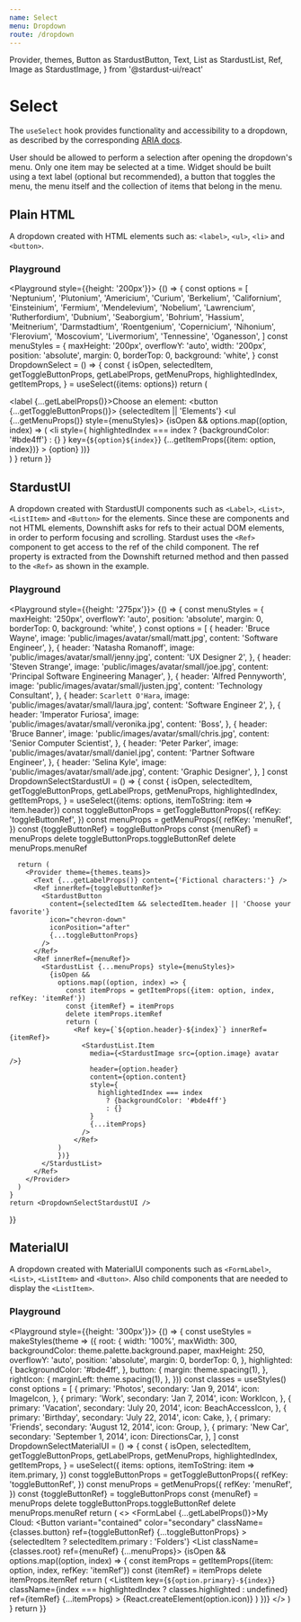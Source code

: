 ```yaml
---
name: Select
menu: Dropdown
route: /dropdown
---
```



  Provider,
  themes,
  Button as StardustButton,
  Text,
  List as StardustList,
  Ref,
  Image as StardustImage,
} from '@stardust-ui/react'


# Select

The `useSelect` hook provides functionality and accessibility to a dropdown, as described by the corresponding [ARIA docs](https://www.w3.org/TR/wai-aria-practices/examples/listbox/listbox-collapsible.html).

User should be allowed to perform a selection after opening the dropdown's menu. Only one item may be selected at a time. Widget should be built using a text label (optional but recommended),
a button that toggles the menu, the menu itself and the collection of items that belong in the menu.

## Plain HTML

A dropdown created with HTML elements such as: `<label>`, `<ul>`, `<li>` and `<button>`.

### Playground

<Playground style={{height: '200px'}}>
  {() => {
    const options = [
      'Neptunium',
      'Plutonium',
      'Americium',
      'Curium',
      'Berkelium',
      'Californium',
      'Einsteinium',
      'Fermium',
      'Mendelevium',
      'Nobelium',
      'Lawrencium',
      'Rutherfordium',
      'Dubnium',
      'Seaborgium',
      'Bohrium',
      'Hassium',
      'Meitnerium',
      'Darmstadtium',
      'Roentgenium',
      'Copernicium',
      'Nihonium',
      'Flerovium',
      'Moscovium',
      'Livermorium',
      'Tennessine',
      'Oganesson',
    ]
    const menuStyles = {
      maxHeight: '200px',
      overflowY: 'auto',
      width: '200px',
      position: 'absolute',
      margin: 0,
      borderTop: 0,
      background: 'white',
    }
    const DropdownSelect = () => {
      const {
        isOpen,
        selectedItem,
        getToggleButtonProps,
        getLabelProps,
        getMenuProps,
        highlightedIndex,
        getItemProps,
      } = useSelect({items: options})
      return (
        <div>
          <label {...getLabelProps()}>Choose an element:</label>
          <button {...getToggleButtonProps()}>
            {selectedItem || 'Elements'}
          </button>
          <ul {...getMenuProps()} style={menuStyles}>
            {isOpen &&
              options.map((option, index) => (
                <li
                  style={
                    highlightedIndex === index
                      ? {backgroundColor: '#bde4ff'}
                      : {}
                  }
                  key={`${option}${index}`}
                  {...getItemProps({item: option, index})}
                >
                  {option}
                </li>
              ))}
          </ul>
        </div>
      )
    }
    return <DropdownSelect />
  }}
</Playground>

## StardustUI

A dropdown created with StardustUI components such as `<Label>`, `<List>`, `<ListItem>` and `<Button>` for the elements. Since these are components and not HTML elements, Downshift asks
for refs to their actual DOM elements, in order to perform focusing and scrolling. Stardust uses the `<Ref>` component to get access to the ref of the child component. The ref property
is extracted from the Downshift returned method and then passed to the `<Ref>` as shown in the example.

### Playground

<Playground style={{height: '275px'}}>
  {() => {
    const menuStyles = {
      maxHeight: '250px',
      overflowY: 'auto',
      position: 'absolute',
      margin: 0,
      borderTop: 0,
      background: 'white',
    }
    const options = [
      {
        header: 'Bruce Wayne',
        image: 'public/images/avatar/small/matt.jpg',
        content: 'Software Engineer',
      },
      {
        header: 'Natasha Romanoff',
        image: 'public/images/avatar/small/jenny.jpg',
        content: 'UX Designer 2',
      },
      {
        header: 'Steven Strange',
        image: 'public/images/avatar/small/joe.jpg',
        content: 'Principal Software Engineering Manager',
      },
      {
        header: 'Alfred Pennyworth',
        image: 'public/images/avatar/small/justen.jpg',
        content: 'Technology Consultant',
      },
      {
        header: `Scarlett O'Hara`,
        image: 'public/images/avatar/small/laura.jpg',
        content: 'Software Engineer 2',
      },
      {
        header: 'Imperator Furiosa',
        image: 'public/images/avatar/small/veronika.jpg',
        content: 'Boss',
      },
      {
        header: 'Bruce Banner',
        image: 'public/images/avatar/small/chris.jpg',
        content: 'Senior Computer Scientist',
      },
      {
        header: 'Peter Parker',
        image: 'public/images/avatar/small/daniel.jpg',
        content: 'Partner Software Engineer',
      },
      {
        header: 'Selina Kyle',
        image: 'public/images/avatar/small/ade.jpg',
        content: 'Graphic Designer',
      },
    ]
    const DropdownSelectStardustUI = () => {
      const {
        isOpen,
        selectedItem,
        getToggleButtonProps,
        getLabelProps,
        getMenuProps,
        highlightedIndex,
        getItemProps,
      } = useSelect({items: options, itemToString: item => item.header})
      const toggleButtonProps = getToggleButtonProps({
        refKey: 'toggleButtonRef',
      })
      const menuProps = getMenuProps({
        refKey: 'menuRef',
      })
      const {toggleButtonRef} = toggleButtonProps
      const {menuRef} = menuProps
      delete toggleButtonProps.toggleButtonRef
      delete menuProps.menuRef

      return (
        <Provider theme={themes.teams}>
          <Text {...getLabelProps()} content={'Fictional characters:'} />
          <Ref innerRef={toggleButtonRef}>
            <StardustButton
              content={selectedItem && selectedItem.header || 'Choose your favorite'}
              icon="chevron-down"
              iconPosition="after"
              {...toggleButtonProps}
            />
          </Ref>
          <Ref innerRef={menuRef}>
            <StardustList {...menuProps} style={menuStyles}>
              {isOpen &&
                options.map((option, index) => {
                  const itemProps = getItemProps({item: option, index, refKey: 'itemRef'})
                  const {itemRef} = itemProps
                  delete itemProps.itemRef
                  return (
                    <Ref key={`${option.header}-${index}`} innerRef={itemRef}>
                      <StardustList.Item
                        media={<StardustImage src={option.image} avatar />}
                        header={option.header}
                        content={option.content}
                        style={
                          highlightedIndex === index
                            ? {backgroundColor: '#bde4ff'}
                            : {}
                        }
                        {...itemProps}
                      />
                    </Ref>
                )
                })}
            </StardustList>
          </Ref>
        </Provider>
      )
    }
    return <DropdownSelectStardustUI />

}}

</Playground>

## MaterialUI

A dropdown created with MaterialUI components such as `<FormLabel>`, `<List>`, `<ListItem>` and `<Button>`. Also child components that are needed to display the `<ListItem>`.

### Playground

<Playground style={{height: '300px'}}>
  {() => {
    const useStyles = makeStyles(theme => ({
      root: {
        width: '100%',
        maxWidth: 300,
        backgroundColor: theme.palette.background.paper,
        maxHeight: 250,
        overflowY: 'auto',
        position: 'absolute',
        margin: 0,
        borderTop: 0,
      },
      highlighted: {
        backgroundColor: '#bde4ff',
      },
      button: {
        margin: theme.spacing(1),
      },
      rightIcon: {
        marginLeft: theme.spacing(1),
      },
    }))
    const classes = useStyles()
    const options = [
      {
        primary: 'Photos',
        secondary: 'Jan 9, 2014',
        icon: ImageIcon,
      },
      {
        primary: 'Work',
        secondary: 'Jan 7, 2014',
        icon: WorkIcon,
      },
      {
        primary: 'Vacation',
        secondary: 'July 20, 2014',
        icon: BeachAccessIcon,
      },
      {
        primary: 'Birthday',
        secondary: 'July 22, 2014',
        icon: Cake,
      },
      {
        primary: 'Friends',
        secondary: 'August 12, 2014',
        icon: Group,
      },
      {
        primary: 'New Car',
        secondary: 'September 1, 2014',
        icon: DirectionsCar,
      },
    ]
    const DropdownSelectMaterialUI = () => {
      const {
        isOpen,
        selectedItem,
        getToggleButtonProps,
        getLabelProps,
        getMenuProps,
        highlightedIndex,
        getItemProps,
      } = useSelect({
        items: options,
        itemToString: item => item.primary,
      })
      const toggleButtonProps = getToggleButtonProps({
        refKey: 'toggleButtonRef',
      })
      const menuProps = getMenuProps({
        refKey: 'menuRef',
      })
      const {toggleButtonRef} = toggleButtonProps
      const {menuRef} = menuProps
      delete toggleButtonProps.toggleButtonRef
      delete menuProps.menuRef
      return (
        <>
          <FormLabel {...getLabelProps()}>My Cloud:</FormLabel>
          <Button
            variant="contained"
            color="secondary"
            className={classes.button}
            ref={toggleButtonRef}
            {...toggleButtonProps}
          >
            {selectedItem ? selectedItem.primary : 'Folders'}
            <ExpandMoreIcon className={classes.rightIcon} />
          </Button>
          <List className={classes.root} ref={menuRef} {...menuProps}>
            {isOpen && options.map((option, index) => {
              const itemProps = getItemProps({item: option, index, refKey: 'itemRef'})
              const {itemRef} = itemProps
              delete itemProps.itemRef
              return (
                <ListItem 
                  key={`${option.primary}-${index}`} 
                  className={index === highlightedIndex ? classes.highlighted : undefined} 
                  ref={itemRef} 
                  {...itemProps}
                >
                  <ListItemAvatar>
                    <Avatar>
                      {React.createElement(option.icon)}
                    </Avatar>
                  </ListItemAvatar>
                  <ListItemText primary={option.primary} secondary={option.secondary} />
                </ListItem>
              )
            })}
          </List>
        </>
      )
    }
    return <DropdownSelectMaterialUI />
}}

</Playground>
